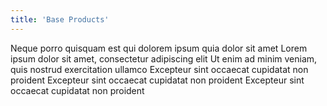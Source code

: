 ```yaml
---
title: 'Base Products'
---
```


<CardGroup cols={2}>
  <Card title="OnchainKit" icon="square-1">
    Neque porro quisquam est qui dolorem ipsum quia dolor sit amet
  </Card>
  <Card title="MiniKit" icon="square-2">
    Lorem ipsum dolor sit amet, consectetur adipiscing elit
  </Card>
  <Card title="AgentKit" icon="square-3">
    Ut enim ad minim veniam, quis nostrud exercitation ullamco
  </Card>
  <Card title="Base Account" icon="square-4">
    Excepteur sint occaecat cupidatat non proident
  </Card>
    <Card title="Appchains" icon="square-5">
    Excepteur sint occaecat cupidatat non proident
  </Card>
  <Card title="Paymaster" icon="square-6">
    Excepteur sint occaecat cupidatat non proident
  </Card>
</CardGroup>


<PolicyBanner />